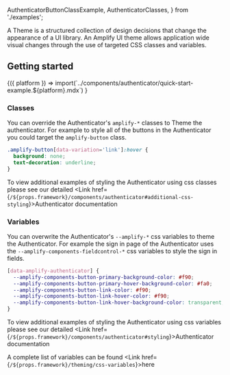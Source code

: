   AuthenticatorButtonClassExample,
  AuthenticatorClasses,
} from './examples';

A Theme is a structured collection of design decisions that change the appearance of a UI library. An Amplify UI theme allows application wide visual changes through the use of targeted CSS classes and variables.

## Getting started

<Fragment>
  {({ platform }) =>
    import(`../components/authenticator/quick-start-example.${platform}.mdx`)
  }
</Fragment>

### Classes

You can override the Authenticator's `amplify-*` classes to Theme the authenticator. For example to style all of the buttons in the Authenticator you could target the `amplify-button` class.

<Example className="authenticator-theme-class-example">
  <AuthenticatorButtonClassExample />

  <ExampleCode>

```css
.amplify-button[data-variation='link']:hover {
  background: none;
  text-decoration: underline;
}
```

  </ExampleCode>
</Example>

To view additional examples of styling the Authenticator using css classes please see our detailed <Link href={`/${props.framework}/components/authenticator#additional-css-styling`}>Authenticator</Link> documentation

<AuthenticatorClasses />

### Variables

You can overwrite the Authenticator's `--amplify-*` css variables to theme the Authenticator. For example the sign in page of the Authenticator uses the `--amplify-components-fieldcontrol-*` css variables to style the sign in fields.

<Example className="authenticator-theme-variable-example">
  <AuthenticatorButtonClassExample />

  <ExampleCode>

```css
[data-amplify-authenticator] {
  --amplify-components-button-primary-background-color: #f90;
  --amplify-components-button-primary-hover-background-color: #fa0;
  --amplify-components-button-link-color: #f90;
  --amplify-components-button-link-hover-color: #f90;
  --amplify-components-button-link-hover-background-color: transparent;
}
```

  </ExampleCode>
</Example>

To view additional examples of styling the Authenticator using css variables please see our detailed <Link href={`/${props.framework}/components/authenticator#styling`}>Authenticator</Link> documentation

A complete list of variables can be found <Link href={`/${props.framework}/theming/css-variables`}>here</Link>

